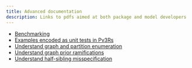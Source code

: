 ```yaml
---
title: Advanced documentation
description: Links to pdfs aimed at both package and model developers
---
```


- [Benchmarking](benchmarking.pdf)
- [Examples encoded as unit tests in Pv3Rs](examples.pdf)
- [Understand graph and partition enumeration](enumerate.pdf)
- [Understand graph prior ramifications](graph-prior.pdf)
- [Understand half-sibling misspecification](half-siblings.pdf)




